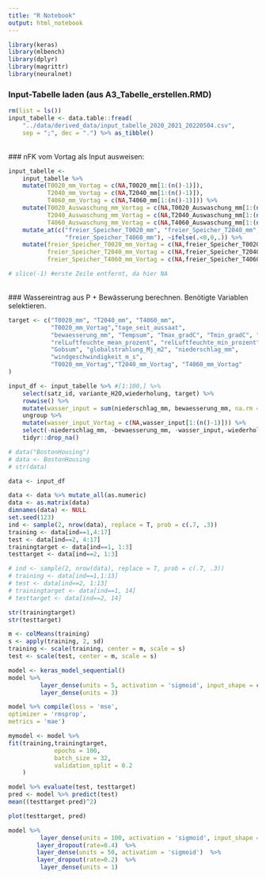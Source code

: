 ```yaml
---
title: "R Notebook"
output: html_notebook
---
```



```r
library(keras)
library(mlbench)
library(dplyr)
library(magrittr)
library(neuralnet)
```


### Input-Tabelle laden (aus A3_Tabelle_erstellen.RMD)
```r
rm(list = ls())
input_tabelle <- data.table::fread(
    "../data/derived_data/input_tabelle_2020_2021_20220504.csv", 
    sep = ";", dec = ".") %>% as_tibble()
```
\
### nFK vom Vortag als Input ausweisen:
```r
input_tabelle <- 
    input_tabelle %>%
    mutate(T0020_mm_Vortag = c(NA,T0020_mm[1:(n()-1)]),
           T2040_mm_Vortag = c(NA,T2040_mm[1:(n()-1)]),
           T4060_mm_Vortag = c(NA,T4060_mm[1:(n()-1)])) %>%
    mutate(T0020_Auswaschung_mm_Vortag = c(NA,T0020_Auswaschung_mm[1:(n()-1)]),
           T2040_Auswaschung_mm_Vortag = c(NA,T2040_Auswaschung_mm[1:(n()-1)]),
           T4060_Auswaschung_mm_Vortag = c(NA,T4060_Auswaschung_mm[1:(n()-1)])) %>% 
    mutate_at(c("freier_Speicher_T0020_mm", "freier_Speicher_T2040_mm", 
                "freier_Speicher_T4060_mm"), ~ifelse(.<0,0,.)) %>%
    mutate(freier_Speicher_T0020_mm_Vortag = c(NA,freier_Speicher_T0020_mm[1:(n()-1)]),
           freier_Speicher_T2040_mm_Vortag = c(NA,freier_Speicher_T2040_mm[1:(n()-1)]),
           freier_Speicher_T4060_mm_Vortag = c(NA,freier_Speicher_T4060_mm[1:(n()-1)])) 

# slice(-1) #erste Zeile entfernt, da hier NA
```
\
### Wassereintrag aus P + Bewässerung berechnen. Benötigte Variablen selektieren.
```r
target <- c("T0020_mm", "T2040_mm", "T4060_mm",
            "T0020_mm_Vortag","tage_seit_aussaat", 
            "bewaesserung_mm", "Tempsum", "Tmax_gradC", "Tmin_gradC", "Tmean_gradC", 
            "relLuftfeuchte_mean_prozent", "relLuftfeuchte_min_prozent", 
            "Gobsum", "globalstrahlung_Mj_m2", "niederschlag_mm", 
            "windgeschwindigkeit_m_s",
            "T0020_mm_Vortag","T2040_mm_Vortag", "T4060_mm_Vortag"
)

input_df <- input_tabelle %>% #[1:100,] %>%
    select(satz_id, variante_H2O,wiederholung, target) %>%
    rowwise() %>%
    mutate(wasser_input = sum(niederschlag_mm, bewaesserung_mm, na.rm = TRUE)) %>%
    ungroup %>%
    mutate(wasser_input_Vortag = c(NA,wasser_input[1:(n()-1)])) %>%
    select(-niederschlag_mm, -bewaesserung_mm, -wasser_input,-wiederholung, -satz_id, -variante_H2O) %>%
    tidyr::drop_na()
```

```r
# data("BostonHousing")
# data <- BostonHousing
# str(data)

data <- input_df
```

```r
data <- data %>% mutate_all(as.numeric)
data <- as.matrix(data)
dimnames(data) <- NULL
set.seed(123)
ind <- sample(2, nrow(data), replace = T, prob = c(.7, .3))
training <- data[ind==1,4:17]
test <- data[ind==2, 4:17]
trainingtarget <- data[ind==1, 1:3]
testtarget <- data[ind==2, 1:3]

# ind <- sample(2, nrow(data), replace = T, prob = c(.7, .3))
# training <- data[ind==1,1:13]
# test <- data[ind==2, 1:13]
# trainingtarget <- data[ind==1, 14]
# testtarget <- data[ind==2, 14]

str(trainingtarget)
str(testtarget)
```



```r
m <- colMeans(training)
s <- apply(training, 2, sd)
training <- scale(training, center = m, scale = s)
test <- scale(test, center = m, scale = s)
```



```r
model <- keras_model_sequential()
model %>%
         layer_dense(units = 5, activation = 'sigmoid', input_shape = c(14)) %>%
         layer_dense(units = 3)
```



```r
model %>% compile(loss = 'mse',
optimizer = 'rmsprop', 
metrics = 'mae') 
```



```r
mymodel <- model %>%          
fit(training,trainingtarget,
             epochs = 100,
             batch_size = 32,
             validation_split = 0.2
    )
```


```r
model %>% evaluate(test, testtarget)
pred <- model %>% predict(test)
mean((testtarget-pred)^2) 
```



```r
plot(testtarget, pred) 
```

```r
model %>%
         layer_dense(units = 100, activation = 'sigmoid', input_shape = c(14)) %>%
        layer_dropout(rate=0.4)  %>%
        layer_dense(units = 50, activation = 'sigmoid')  %>%
        layer_dropout(rate=0.2)  %>%
         layer_dense(units = 1)
```

